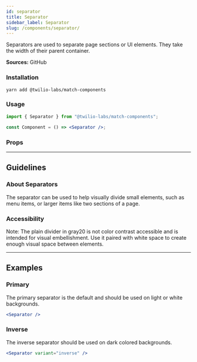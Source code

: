 ```yaml
---
id: separator
title: Separator
sidebar_label: Separator
slug: /components/separator/
---
```



Separators are used to separate page sections or UI elements. They take the width of their parent container.

**Sources:** <Anchor href="https://github.com/twilio-labs/match/tree/main/packages/match-components/src/separator">GitHub</Anchor>

### Installation

```shell
yarn add @twilio-labs/match-components
```

### Usage

```jsx
import { Separator } from "@twilio-labs/match-components";

const Component = () => <Separator />;
```

### Props

<Props of="Separator" />

---

## Guidelines

### About Separators

The separator can be used to help visually divide small elements, such as menu items, or larger items like two sections of a page.

### Accessibility

Note: The plain divider in gray20 is not color contrast accessible and is intended for visual embellishment. Use it paired with white space to create enough visual space between elements.

---

## Examples

<ThemeSwitcher />

### Primary

The primary separator is the default and should be used on light or white backgrounds.

```jsx live
<Separator />
```

### Inverse

The inverse separator should be used on dark colored backgrounds.

```jsx live bg=darkest
<Separator variant="inverse" />
```
